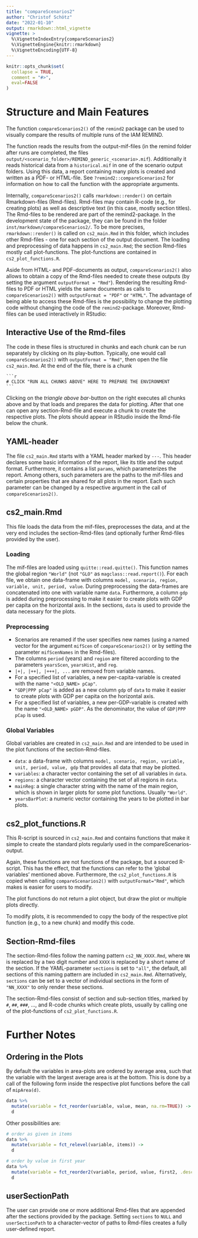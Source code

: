 ```yaml
---
title: "compareScenarios2"
author: "Christof Schötz"
date: "2022-01-10"
output: rmarkdown::html_vignette
vignette: >
  %\VignetteIndexEntry{compareScenarios2}
  %\VignetteEngine{knitr::rmarkdown}
  %\VignetteEncoding{UTF-8}
---
```


```r
knitr::opts_chunk$set(
  collapse = TRUE,
  comment = "#>",
  eval=FALSE
)
```

# Structure and Main Features

The function `compareScenarios2()` of the `remind2` package can be used to visually compare the results of multiple runs of the IAM REMIND. 

The function reads the results from the output-mif-files (in the remind folder after runs are completed, the files `output/<scenario_folder>/REMIND_generic_<scenario>.mif`). Additionally it reads historical data from a `historical.mif` in one of the scenario output folders. Using this data, a report containing many plots is created and written as a PDF- or HTML-file. See `?remind2::compareScenarios2` for information on how to call the function with the appropriate arguments.

Internally, `compareScenarios2()` calls `rmarkdown::render()` on certain Rmarkdown-files (Rmd-files). Rmd-files may contain R-code (e.g., for creating plots) as well as descriptive text (in this case, mostly section titles). The Rmd-files to be rendered are part of the remind2-package. In the development state of the package, they can be found in the folder `inst/markdown/compareScenarios2/`. 
To be more precises, `rmarkdown::render()` is called on `cs2_main.Rmd` in this folder, which includes other Rmd-files - one for each section of the output document.
The loading and preprocessing of data happens in `cs2_main.Rmd`; the section Rmd-files mostly call plot-functions. The plot-functions are contained in `cs2_plot_functions.R`.

Aside from HTML- and PDF-documents as output, `compareScenarios2()` also allows to obtain a copy of the Rmd-files needed to create these outputs (by setting the argument `outputFormat = "Rmd"`). Rendering the resulting Rmd-files to PDF or HTML yields the same documents as calls to `compareScenarios2()` with `outputFormat = "PDF"` or `"HTML"`. The advantage of being able to access these Rmd-files is the possibility to change the plotting code without changing the code of the `remind2`-package. Moreover, Rmd-files can be used interactively in RStudio: 

## Interactive Use of the Rmd-files

The code in these files is structured in chunks and each chunk can be run separately by clicking on its play-button. Typically, one would call `compareScenarios2()` with `outputFormat = "Rmd"`, then open the file `cs2_main.Rmd`. At the end of the file, there is a chunk
````
```r
# CLICK "RUN ALL CHUNKS ABOVE" HERE TO PREPARE THE ENVIRONMENT
```
```` 
Clicking on the *triangle above bar*-button on the right executes all chunks above and by that loads and prepares the data for plotting. After that one can open any section-Rmd-file and execute a chunk to create the respective plots. The plots should appear in RStudio inside the Rmd-file below the chunk.

## YAML-header

The file `cs2_main.Rmd` starts with a YAML header marked by `---`. This header declares some basic information of the report, like its title and the output format. Furthermore, it contains a list `params`, which parameterizes the report. Among others, such parameters are the paths to the mif-files and certain properties that are shared for all plots in the report. Each such parameter can be changed by a respective argument in the call of `compareScenarios2()`.

## cs2_main.Rmd

This file loads the data from the mif-files, preprocesses the data, and at the very end includes the section-Rmd-files (and optionally further Rmd-files provided by the user).


### Loading

The mif-files are loaded using `quitte::read.quitte()`. This function names the global region `"World"` (not `"GLO"` as `magclass::read.report()`). For each file, we obtain one data-frame with columns `model, scenario, region, variable, unit, period, value`. During preprocessing the data-frames are concatenated into one with variable name `data`. Furthermore, a column `gdp` is added during preprocessing to make it easier to create plots with GDP per capita on the horizontal axis.
In the sections, `data` is used to provide the data necessary for the plots.

### Preprocessing

* Scenarios are renamed if the user specifies new names (using a named vector for the argument `mifScen` of `compareScenarios2()` or by setting the parameter `mifScenNames` in the Rmd-files).
* The columns `period` (years) and `region` are filtered according to the parameters `yearsScen`, `yearsHist`, and `reg`.
* `|+|, |++|, |+++|, ...` are removed from variable names.
* For a specified list of variables, a new per-capita-variable is created with the name `"<OLD_NAME> pCap"`.
* `"GDP|PPP pCap"` is added as a new column `gdp` of `data` to make it easier to create plots with GDP per capita on the horizontal axis.
* For a specified list of variables, a new per-GDP-variable is created with the name `"<OLD_NAME> pGDP"`. As the denominator, the value of `GDP|PPP pCap` is used.

### Global Variables 

Global variables are created in `cs2_main.Rmd` and are intended to be used in the plot functions of the section-Rmd-files.

* `data`: a data-frame with columns `model, scenario, region, variable, unit, period, value, gdp` that provides all data that may be plotted.
* `variables`: a character vector containing the set of all variables in `data`.
* `regions`: a character vector containing the set of all regions in `data`.
* `mainReg`: a single character string with the name of the main region, which is shown in larger plots for some plot functions. Usually `"World"`.
* `yearsBarPlot`: a numeric vector containing the years to be plotted in bar plots.

## cs2_plot_functions.R

This R-script is sourced in `cs2_main.Rmd` and contains functions that make it simple to create the standard plots regularly used in the compareScenarios-output.

Again, these functions are not functions of the package, but a sourced R-script. This has the effect, that the functions can refer to the 'global variables' mentioned above. Furthermore, the `cs2_plot_functions.R` is copied when calling `compareScenarios2()` with `outputFormat="Rmd"`, which makes is easier for users to modify.

The plot functions do not return a plot object, but draw the plot or multiple plots directly.

To modify plots, it is recommended to copy the body of the respective plot function (e.g., to a new chunk) and modify this code.

## Section-Rmd-files

The section-Rmd-files follow the naming pattern `cs2_NN_XXXX.Rmd`, where `NN` is replaced by a two digit number and `XXXX` is replaced by a short name of the section. If the YAML-parameter `sections` is set to `"all"`, the default, all sections of this naming pattern are included in `cs2_main.Rmd`. Alternatively, `sections` can be set to a vector of individual sections in the form of `"NN_XXXX"` to only render these sections.

The section-Rmd-files consist of section and sub-section titles, marked by `#`, `##`, `###`, ..., and R-code chunks which create plots, usually by calling one of the plot-functions of `cs2_plot_functions.R`.


# Further Notes

## Ordering in the Plots

By default the variables in area-plots are ordered by average area, such that the variable with the largest average area is at the bottom.
This is done by a call of the following form inside the respective plot functions before the call of `mipArea(d)`.

```r
data %>% 
  mutate(variable = fct_reorder(variable, value, mean, na.rm=TRUE)) ->
  d
```

Other possibilities are:

```r
# order as given in items
data %>% 
  mutate(variable = fct_relevel(variable, items)) -> 
  d

# order by value in first year
data %>% 
  mutate(variable = fct_reorder2(variable, period, value, first2, .desc=FALSE)) -> 
  d
```

## userSectionPath

The user can provide one or more additional Rmd-files that are appended after the sections provided by the package. Setting `sections` to `NULL` and `userSectionPath` to a character-vector of paths to Rmd-files creates a fully user-defined report.

